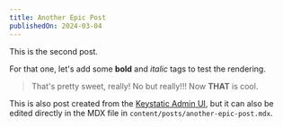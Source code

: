 ```yaml
---
title: Another Epic Post
publishedOn: 2024-03-04
---
```


This is the second post.

For that one, let's add some **bold** and _italic_ tags to test the rendering.

> That's pretty sweet, really! No but really!!! Now **THAT** is cool.

This is also post created from the [Keystatic Admin UI](/keystatic), but it can
also be edited directly in the MDX file in
`content/posts/another-epic-post.mdx`.
